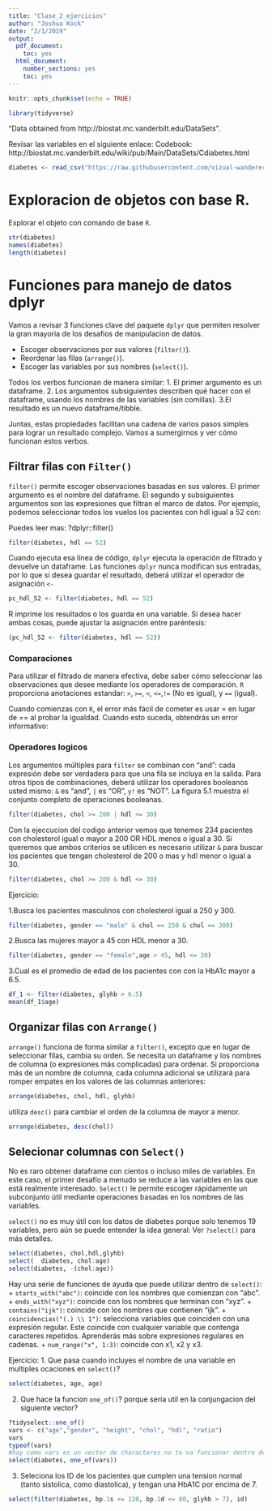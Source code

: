 ```yaml
---
title: "Clase_2_ejercicios"
author: "Joshua Kock"
date: "2/1/2019"
output:
  pdf_document:
    toc: yes
  html_document:
    number_sections: yes
    toc: yes
---
```

```r
knitr::opts_chunk$set(echo = TRUE)
```

```r
library(tidyverse)
```

"Data obtained from http://biostat.mc.vanderbilt.edu/DataSets".

Revisar las variables en el siguiente enlace:
Codebook: http://biostat.mc.vanderbilt.edu/wiki/pub/Main/DataSets/Cdiabetes.html

```r
diabetes <- read_csv("https://raw.githubusercontent.com/vizual-wanderer/6071402_Electiva_II/master/Base_datos_electiva/diabetes.csv")
```
# Exploracion de objetos con base R.

Explorar el objeto con comando de base `R`.
```r
str(diabetes)
names(diabetes)
length(diabetes)
```

# Funciones para manejo de datos dplyr
Vamos a revisar 3 funciones clave del paquete `dplyr` que permiten resolver la gran mayoria de los desafios de manipulacion de datos.

+ Escoger observaciones por sus valores (`filter()`).
+ Reordenar las filas (`arrange()`).
+ Escoger las variables por sus nombres (`select()`).

Todos los verbos funcionan de manera similar:
1. El primer argumento es un dataframe.
2. Los argumentos subsiguientes describen qué hacer con el dataframe, usando los nombres de las variables (sin comillas).
3.El resultado es un nuevo dataframe/tibble.

Juntas, estas propiedades facilitan una cadena de varios pasos simples para lograr un resultado complejo. Vamos a sumergirnos y ver cómo funcionan estos verbos.

## Filtrar filas con `Filter()`

`filter()` permite escoger observaciones basadas en sus valores. El primer argumento es el nombre del dataframe. El segundo y subsiguientes argumentos son las expresiones que filtran el marco de datos. 
Por ejemplo, podemos seleccionar todos los vuelos los pacientes con hdl igual a 52 con:

Puedes leer mas: ?dplyr::filter()

```r
filter(diabetes, hdl == 52)
```

Cuando ejecuta esa línea de código, `dplyr` ejecuta la operación de filtrado y devuelve un dataframe. Las funciones `dplyr` nunca modifican sus entradas, por lo que si desea guardar el resultado, deberá utilizar el operador de asignación `<-`
```r
pc_hdl_52 <- filter(diabetes, hdl == 52)
```

R imprime los resultados o los guarda en una variable. Si desea hacer ambas cosas, puede ajustar la asignación entre paréntesis:

```r
(pc_hdl_52 <- filter(diabetes, hdl == 52))
```

### Comparaciones
Para utilizar el filtrado de manera efectiva, debe saber cómo seleccionar las observaciones que desee mediante los operadores de comparación. `R` proporciona anotaciones estandar:
`>`, `>=`, `<`, `<=`,`!=` (No es igual), y `==` (igual).

Cuando comienzas con `R`, el error más fácil de cometer es usar = en lugar de == al probar la igualdad. Cuando esto suceda, obtendrás un error informativo:

### Operadores logicos
Los argumentos múltiples para `filter` se combinan con "and": cada expresión debe ser verdadera para que una fila se incluya en la salida. Para otros tipos de combinaciones, deberá utilizar los operadores booleanos usted mismo: `&` es "and", `|` es "OR", `y!` es "NOT". La figura 5.1 muestra el conjunto completo de operaciones booleanas.

```r
filter(diabetes, chol >= 200 | hdl <= 30)
```

Con la ejeccucion del codigo anterior vemos que tenemos 234 pacientes con cholesterol igual o mayor a 200 OR HDL menos o igual a 30. Si queremos que ambos criterios se utilicen es necesario utilizar `&` para buscar los pacientes que tengan cholesterol de 200 o mas y hdl menor o igual a 30.

```r
filter(diabetes, chol >= 200 & hdl <= 30)
```

Ejercicio:

1.Busca los pacientes masculinos con cholesterol igual a 250 y 300.
```r
filter(diabetes, gender == "male" & chol == 250 & chol == 300)
```

2.Busca las mujeres mayor a 45 con HDL menor a 30.
```r
filter(diabetes, gender == "female",age > 45, hdl <= 30)
```

3.Cual es el promedio de edad de los pacientes con con la HbA1c mayor a 6.5.
```r
df_1 <- filter(diabetes, glyhb > 6.5)
mean(df_1$age)
```

## Organizar filas con `Arrange()`

`arrange()` funciona de forma similar a `filter()`, excepto que en lugar de seleccionar filas, cambia su orden. Se necesita un dataframe y los nombres de columna (o expresiones más complicadas) para ordenar. Si proporciona más de un nombre de columna, cada columna adicional se utilizará para romper empates en los valores de las columnas anteriores:

```r
arrange(diabetes, chol, hdl, glyhb)
```

utiliza `desc()` para cambiar el orden de la columna de mayor a menor.

```r
arrange(diabetes, desc(chol))
```

## Selecionar columnas con `Select()`

No es raro obtener dataframe con cientos o incluso miles de variables. En este caso, el primer desafío a menudo se reduce a las variables en las que está realmente interesado. `Select()` le permite escoger rápidamente un subconjunto útil mediante operaciones basadas en los nombres de las variables.

`select()` no es muy útil con los datos de diabetes porque solo tenemos 19 variables, pero aún se puede entender la idea general:
Ver `?select()` para más detalles.

```r
select(diabetes, chol,hdl,glyhb)
select(  diabetes, chol:age)
select(diabetes, -(chol:age))
```
Hay una serie de funciones de ayuda que puede utilizar dentro de `select()`:
+ `starts_with("abc")`: coincide con los nombres que comienzan con "abc".
+ `ends_with("xyz")`: coincide con los nombres que terminan con "xyz".
+ `contains("ijk")`: coincide con los nombres que contienen "ijk".
+ `coincidencias("(.) \\ 1")`: selecciona variables que coinciden con una expresión regular. Este coincide con cualquier variable que contenga caracteres repetidos. Aprenderás más sobre expresiones regulares en cadenas.
+ `num_range("x", 1:3)`: coincide con x1, x2 y x3.

Ejercicio:
1. Que pasa cuando incluyes el nombre de una variable en multiples ocaciones en `select()`?
```r
select(diabetes, age, age)
```

2. Que hace la funcion `one_of()`? porque seria util en la conjungacion del siguiente vector?
```r
?tidyselect::one_of()
vars <- c("age","gender", "height", "chol", "hdl", "ratio")
vars
typeof(vars)
#hay como vars es un vector de characteres no te va funcionar dentro de select
select(diabetes, one_of(vars))
```
3. Seleciona los ID de los pacientes que cumplen una tension normal (tanto sistolica, como diastolica), y tengan una HbA1C por encima de 7.
```r
select(filter(diabetes, bp.1s <= 120, bp.1d <= 80, glyhb > 7), id)
```